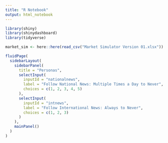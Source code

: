 ```yaml
---
title: "R Notebook"
output: html_notebook
---
```


```r
library(shiny)
library(shinydashboard)
library(tidyverse)
```
```r
market_sim <- here::here(read_csv("Market Simulator Version 01.xlsx"))

fluidPage(
  sidebarLayout(
    sidebarPanel(
      title = "Personas",
      selectInput(
        inputId = "nationalnews",
        label = "Follow National News: Multiple Times a Day to Never",
        choices = c(1, 2, 3, 4, 5)
      ),
      selectInput(
        inputId = "intnews",
        label = "Follow International News: Always to Never",
        choices = c(1, 2, 3)
      )
    ),
    mainPanel()
  )
)

```

